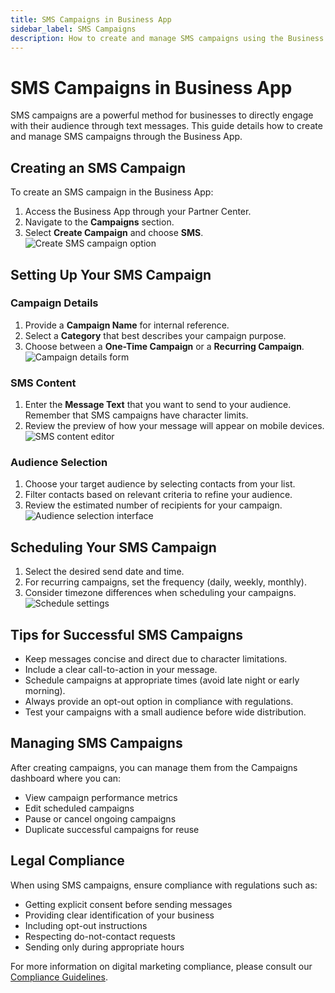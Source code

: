 ```yaml
---
title: SMS Campaigns in Business App
sidebar_label: SMS Campaigns
description: How to create and manage SMS campaigns using the Business App
---
```


# SMS Campaigns in Business App

SMS campaigns are a powerful method for businesses to directly engage with their audience through text messages. This guide details how to create and manage SMS campaigns through the Business App.

## Creating an SMS Campaign

To create an SMS campaign in the Business App:

1. Access the Business App through your Partner Center.
2. Navigate to the **Campaigns** section.
3. Select **Create Campaign** and choose **SMS**.
   ![Create SMS campaign option](/img/sms-campaigns/25981154005527.jpg)

## Setting Up Your SMS Campaign

### Campaign Details

1. Provide a **Campaign Name** for internal reference.
2. Select a **Category** that best describes your campaign purpose.
3. Choose between a **One-Time Campaign** or a **Recurring Campaign**.
   ![Campaign details form](/img/sms-campaigns/25981154007447.jpg)

### SMS Content

1. Enter the **Message Text** that you want to send to your audience. Remember that SMS campaigns have character limits.
2. Review the preview of how your message will appear on mobile devices.
   ![SMS content editor](/img/sms-campaigns/25981173759511.jpg)

### Audience Selection

1. Choose your target audience by selecting contacts from your list.
2. Filter contacts based on relevant criteria to refine your audience.
3. Review the estimated number of recipients for your campaign.
   ![Audience selection interface](/img/sms-campaigns/25981173766551.jpg)

## Scheduling Your SMS Campaign

1. Select the desired send date and time.
2. For recurring campaigns, set the frequency (daily, weekly, monthly).
3. Consider timezone differences when scheduling your campaigns.
   ![Schedule settings](/img/sms-campaigns/25981154016663.jpg)

## Tips for Successful SMS Campaigns

- Keep messages concise and direct due to character limitations.
- Include a clear call-to-action in your message.
- Schedule campaigns at appropriate times (avoid late night or early morning).
- Always provide an opt-out option in compliance with regulations.
- Test your campaigns with a small audience before wide distribution.

## Managing SMS Campaigns

After creating campaigns, you can manage them from the Campaigns dashboard where you can:

- View campaign performance metrics
- Edit scheduled campaigns
- Pause or cancel ongoing campaigns
- Duplicate successful campaigns for reuse

## Legal Compliance

When using SMS campaigns, ensure compliance with regulations such as:

- Getting explicit consent before sending messages
- Providing clear identification of your business
- Including opt-out instructions
- Respecting do-not-contact requests
- Sending only during appropriate hours

For more information on digital marketing compliance, please consult our [Compliance Guidelines](/resources/compliance-guidelines).